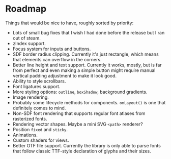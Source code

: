 
# Roadmap

Things that would be nice to have, roughly sorted by priority:

- Lots of small bug fixes that I wish I had done before the release but I ran out of steam.
- zIndex support.
- Focus system for inputs and buttons.
- SDF border radius clipping. Currently it's just rectangle, which means that elements can overflow in the corners.
- Better line height and text support. Currently it works, mostly, but is far from perfect and even making a simple button might require manual vertical padding adjustment to make it look good.
- Ability to style scrollbars.
- Font ligatures support.
- More styling options: `outline`, `boxShadow`, background gradients.
- Image rendering.
- Probably some lifecycle methods for components. `onLayout()` is one that definitely comes to mind.
- Non-SDF font rendering that supports regular font atlases from rasterized fonts.
- Rendering vector shapes. Maybe a mini SVG `<path>` renderer?
- Position `fixed` and `sticky`.
- Animations.
- Custom shaders for views.
- Better OTF file support. Currently the library is only able to parse fonts that follow classic TTF-style declaration of glyphs and their sizes.
